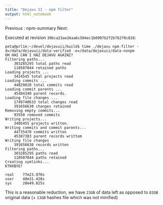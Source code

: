 ```yaml
---
title: "Dejavu II - npm filter"
output: html_notebook
---
```


Previous : npm-summary
Next: 

Executed at revision `30bca23ae16aa6c504ec1b0997b2f2b762f0c826`:

```
peta@prl1e:~/devel/dejavuii/build$ time ./dejavu npm-filter -d=/data/dejavuii/data-verified -o=/data/dejavuii/data-nonpm
OH HAI CAN I HAZ DEJAVU AGAINZ?
Filtering paths...
    303285295 total paths read
    118507844 retained paths
Loading projects ...
    3424545 total projects read
Loading commits ...
    44829020 total commits read
Loading commit parents ...
    45484340 parent records.
Loading file changes ...
    1749740633 total changes read
    391656630 changes retained
Removing empty commits...
    93550 removed commits
Writing projects...
    3405455 projects written.
Writing commits and commit parents...
    44735470 commits written
    45387383 parent records writtem
Writing file changes
    391656630 records written
Filtering paths...
    303285295 paths read
    118507844 paths retained
Creating symlinks...
KTHXBYE!

real    77m23.970s
user    48m31.428s
sys     28m49.825s
```

This is a reasonable reduction, we have `23GB` of data left as opposed to `82GB` original data (+ `13GB` hashes file which was not minified)
